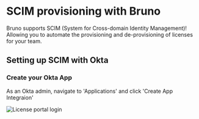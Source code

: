 # SCIM provisioning with Bruno

Bruno supports SCIM (System for Cross-domain Identity Management)! Allowing you to automate the provisioning and de-provisioning of licenses for your team. 

## Setting up SCIM with Okta

### Create your Okta App

As an Okta admin, navigate to 'Applications' and click 'Create App Integraion'

<Image src="/screenshots/license-management/licenseportalenteremail.webp" alt="License portal login" width={800} height={600} className="rounded mt-4" />


